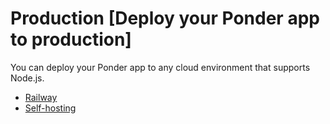 
# Production [Deploy your Ponder app to production]

You can deploy your Ponder app to any cloud environment that supports Node.js.

- [Railway](#railway)
- [Self-hosting](#self-hosting)
